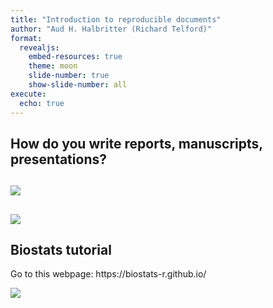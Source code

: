 ```yaml
---
title: "Introduction to reproducible documents"
author: "Aud H. Halbritter (Richard Telford)"
format: 
  revealjs:
    embed-resources: true
    theme: moon
    slide-number: true
    show-slide-number: all
execute:
  echo: true
---
```


## How do you write reports, manuscripts, presentations?


## {}

![](non-rep.png)

## {}

![](rep.png)

## Biostats tutorial

Go to this webpage: https://biostats-r.github.io/

![](rep_documents.png)
